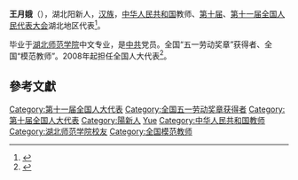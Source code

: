 '''王月娥'''（{{bd|1966年||}}），湖北阳新人，[[汉族|汉族]]，[[中华人民共和国|中华人民共和国]]教师、[[第十届全国人民代表大会|第十届]]、[[第十一届全国人民代表大会|第十一届全国人民代表大会]]湖北地区代表<ref>{{cite web|author=新华网|title=第十一届全国人大代表|url=http://news.xinhuanet.com/ziliao/2008-03/03/content_7708230.htm?node=36628|publisher=新华网|accessdate=2014-01-07|archive-date=2014-01-10|archive-url=https://web.archive.org/web/20140110211415/http://news.xinhuanet.com/ziliao/2008-03/03/content_7708230.htm?node=36628|dead-url=no}}</ref>。

毕业于[[湖北师范学院|湖北师范学院]]中文专业，是[[中共|中共]]党员。全国“五一劳动奖章”获得者、全国“模范教师”。2008年起担任全国人大代表<ref>{{cite news|title=全国人大代表信息-王月娥|url= http://210.82.31.1:8084/delegate/viewDelegate.action?dbid=111550|accessdate=2013-04-05|newspaper=全国人大网}}</ref>。

==參考文獻==
{{reflist}}

{{DEFAULTSORT:Wang yuee}}
[[Category:第十一届全国人大代表|Category:第十一届全国人大代表]]
[[Category:全国五一劳动奖章获得者|Category:全国五一劳动奖章获得者]]
[[Category:第十届全国人大代表|Category:第十届全国人大代表]]
[[Category:陽新人|Category:陽新人]]
[[Category:王姓|Yue]]
[[Category:中华人民共和国教师|Category:中华人民共和国教师]]
[[Category:湖北师范学院校友|Category:湖北师范学院校友]]
[[Category:全国模范教师|Category:全国模范教师]]
{{china-bio-stub}}